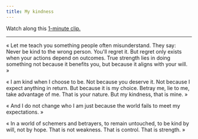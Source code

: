 ---
title: My kindness
---

Watch along this [1-minute clip.](https://www.youtube.com/watch?v=UcwkMI9T_94&list=PLTKbnePaeauV0FDvmvYakqI04goE0_3qz&index=42)

---

« Let me teach you something people often misunderstand. They say: Never be kind to the wrong person. You'll regret it. But regret only exists when your actions depend on outcomes. True strength lies in doing something not because it benefits you, but because it aligns with your will. »

« I am kind when I choose to be. Not because you deserve it. Not because I expect anything in return. But because it is my choice. Betray me, lie to me, take advantage of me. That is your nature. But my kindness, that is mine. »

« And I do not change who I am just because the world fails to meet my expectations. »

« In a world of schemers and betrayers, to remain untouched, to be kind by will, not by hope. That is not weakness. That is control. That is strength. »